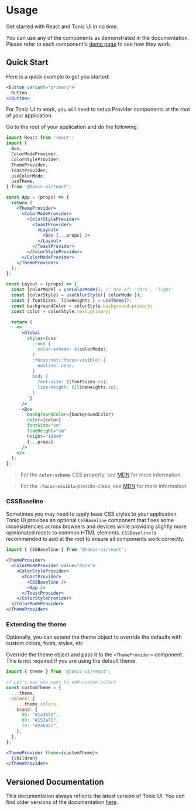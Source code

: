 # Usage

Get started with React and Tonic UI in no time.

You can use any of the components as demonstrated in the documentation. Please refer to each component's [demo page](../components/button) to see how they work.

## Quick Start

Here is a quick example to get you started:

```jsx
<Button variant="primary">
  Button
</Button>
```

For Tonic UI to work, you will need to setup Provider components at the root of your application.

Go to the root of your application and do the following:

```jsx disabled
import React from 'react';
import {
  Box,
  ColorModeProvider,
  ColorStyleProvider,
  ThemeProvider,
  ToastProvider,
  useColorMode,
  useTheme,
} from '@tonic-ui/react';

const App = (props) => {
  return (
    <ThemeProvider>
      <ColorModeProvider>
        <ColorStyleProvider>
          <ToastProvider>
            <Layout>
              <Box {...props} />
            </Layout>
          </ToastProvider>
        </ColorStyleProvider>
      </ColorModeProvider>
    </ThemeProvider>
  );
};

const Layout = (props) => {
  const [colorMode] = useColorMode(); // One of: 'dark', 'light'
  const [colorStyle] = useColorStyle({ colorMode });
  const { fontSizes, lineHeights } = useTheme();
  const backgroundColor = colorStyle.background.primary;
  const color = colorStyle.text.primary;

  return (
    <>
      <Global
        styles={css`
          :root {
            color-scheme: ${colorMode};
          }
          :focus:not(:focus-visible) {
            outline: none;
          }
          body {
            font-size: ${fontSizes.sm};
            line-height: ${lineHeights.sm};
          }
        `}
      />
      <Box
        backgroundColor={backgroundColor}
        color={color}
        fontSize="sm"
        lineHeight="sm"
        height="100vh"
        {...props}
      />
    </>
  );
};
```

> For the **`color-scheme`** CSS property, see [MDN](https://developer.mozilla.org/en-US/docs/Web/CSS/color-scheme) for more information.

> For the **`:focus-visible`** pseudo-class, see [MDN](https://developer.mozilla.org/en-US/docs/Web/CSS/:focus-visible) for more information.

### CSSBaseline

Sometimes you may need to apply base CSS styles to your application. Tonic UI provides an optional `CSSBaseline` component that fixes some inconsistencies across browsers and devices while providing slightly more opinionated resets to common HTML elements. `CSSBaseline` is recommended to add at the root to ensure all components work correctly.

```js disabled
import { CSSBaseline } from '@tonic-ui/react';
```

```jsx disabled
<ThemeProvider>
  <ColorModeProvider value="dark">
    <ColorStyleProvider>
      <ToastProvider>
        <CSSBaseline />
        <App />
      </ToastProvider>
    </ColorStyleProvider>
  </ColorModeProvider>
</ThemeProvider>
```

### Extending the theme

Optionally, you can extend the theme object to override the defaults with custom colors, fonts, styles, etc.

Override the theme object and pass it to the `<ThemeProvider>` component. This is not required if you are using the default theme.

```js
import { theme } from '@tonic-ui/react';

// Let's say you want to add custom colors
const customTheme = {
  ...theme,
  colors: {
    ...theme.colors,
    brand: {
      90: "#1a365d",
      80: "#153e75",
      70: "#2a69ac",
    },
  },
};
```

```jsx disabled
<ThemeProvider theme={customTheme}>
  {children}
</ThemeProvider>
```

## Versioned Documentation

This documentation always reflects the latest version of Tonic UI. You can find older versions of the documentation [here](versions).
